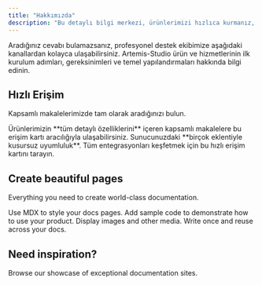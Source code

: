 ```yaml
---
title: "Hakkımızda"
description: "Bu detaylı bilgi merkezi, ürünlerimizi hızlıca kurmanız, gelişmiş özelliklerini yapılandırmanız ve projelerinizi verimli bir şekilde yönetmeniz için tasarlandı. Aradığınız her bilgi, en yüksek standartlarda hazırlanmış makalelerde yer almaktadır."
---
```


<Tip>
  Aradığınız cevabı bulamazsanız, profesyonel destek ekibimize aşağıdaki kanallardan kolayca ulaşabilirsiniz.
</Tip>

<Card title="Kurulum" icon="book" iconType="regular" horizontal href="/kurulum">
  Artemis-Studio ürün ve hizmetlerinin ilk kurulum adımları, gereksinimleri ve temel yapılandırmaları hakkında bilgi edinin.
</Card>

## Hızlı Erişim

Kapsamlı makalelerimizde tam olarak aradığınızı bulun.

<Columns cols={2}>
  <Card title="Özellikler" icon="flask" iconType="regular" href="/development">
    Ürünlerimizin **tüm detaylı özelliklerini** içeren kapsamlı makalelere bu erişim kartı aracılığıyla ulaşabilirsiniz.
  </Card>
  <Card title="Eklentiler" icon="cart-circle-check" iconType="regular" href="/essentials/settings">
    Sunucunuzdaki **birçok eklentiyle kusursuz uyumluluk**. Tüm entegrasyonları keşfetmek için bu hızlı erişim kartını tarayın.
  </Card>
</Columns>

## Create beautiful pages

Everything you need to create world-class documentation.

<Columns cols={2}>
  <Card title="Write with MDX" icon="pen-fancy" href="/essentials/markdown">
    Use MDX to style your docs pages.
  </Card>
  <Card title="Code samples" icon="code" href="/essentials/code">
    Add sample code to demonstrate how to use your product.
  </Card>
  <Card title="Images" icon="image" href="/essentials/images">
    Display images and other media.
  </Card>
  <Card title="Reusable snippets" icon="recycle" href="/essentials/reusable-snippets">
    Write once and reuse across your docs.
  </Card>
</Columns>

## Need inspiration?

<Card title="See complete examples" icon="stars" href="https://mintlify.com/customers">
  Browse our showcase of exceptional documentation sites.
</Card>